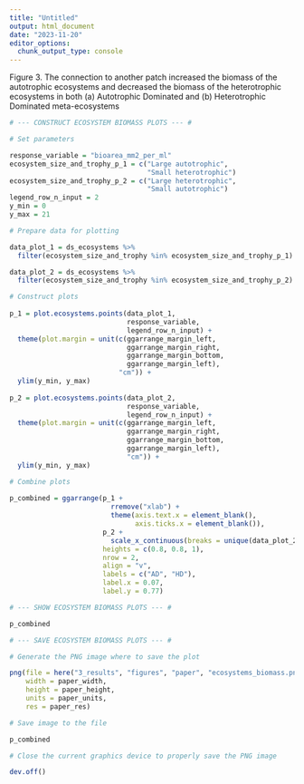 ```yaml
---
title: "Untitled"
output: html_document
date: "2023-11-20"
editor_options: 
  chunk_output_type: console
---
```


Figure 3. The connection to another patch increased the biomass of the autotrophic ecosystems and decreased the biomass of the heterotrophic ecosystems in both (a) Autotrophic Dominated and (b) Heterotrophic Dominated meta-ecosystems

```r

# --- CONSTRUCT ECOSYSTEM BIOMASS PLOTS --- #

# Set parameters

response_variable = "bioarea_mm2_per_ml"
ecosystem_size_and_trophy_p_1 = c("Large autotrophic",
                                  "Small heterotrophic")
ecosystem_size_and_trophy_p_2 = c("Large heterotrophic",
                                  "Small autotrophic")
legend_row_n_input = 2
y_min = 0
y_max = 21

# Prepare data for plotting

data_plot_1 = ds_ecosystems %>%
  filter(ecosystem_size_and_trophy %in% ecosystem_size_and_trophy_p_1)

data_plot_2 = ds_ecosystems %>%
  filter(ecosystem_size_and_trophy %in% ecosystem_size_and_trophy_p_2)

# Construct plots
    
p_1 = plot.ecosystems.points(data_plot_1,
                             response_variable,
                             legend_row_n_input) +
  theme(plot.margin = unit(c(ggarrange_margin_left,
                             ggarrange_margin_right,
                             ggarrange_margin_bottom,
                             ggarrange_margin_left),
                           "cm")) +
  ylim(y_min, y_max)
  
p_2 = plot.ecosystems.points(data_plot_2,
                             response_variable,
                             legend_row_n_input) +
  theme(plot.margin = unit(c(ggarrange_margin_left,
                             ggarrange_margin_right,
                             ggarrange_margin_bottom,
                             ggarrange_margin_left),
                             "cm")) + 
  ylim(y_min, y_max)

# Combine plots
  
p_combined = ggarrange(p_1 +
                         rremove("xlab") +
                         theme(axis.text.x = element_blank(),
                               axis.ticks.x = element_blank()),
                       p_2 +
                         scale_x_continuous(breaks = unique(data_plot_2$day)),
                       heights = c(0.8, 0.8, 1),
                       nrow = 2,
                       align = "v",
                       labels = c("AD", "HD"),
                       label.x = 0.07,
                       label.y = 0.77)
```

```r

# --- SHOW ECOSYSTEM BIOMASS PLOTS --- #

p_combined
```

```r

# --- SAVE ECOSYSTEM BIOMASS PLOTS --- #

# Generate the PNG image where to save the plot

png(file = here("3_results", "figures", "paper", "ecosystems_biomass.png"),
    width = paper_width,
    height = paper_height,
    units = paper_units,
    res = paper_res)

# Save image to the file

p_combined

# Close the current graphics device to properly save the PNG image

dev.off()
```